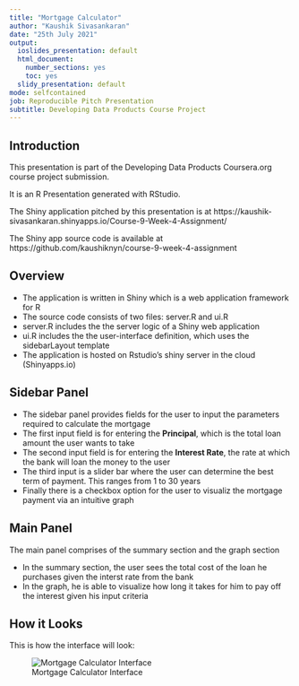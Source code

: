 ```yaml
---
title: "Mortgage Calculator"
author: "Kaushik Sivasankaran"
date: "25th July 2021"
output:
  ioslides_presentation: default
  html_document:
    number_sections: yes
    toc: yes
  slidy_presentation: default
mode: selfcontained
job: Reproducible Pitch Presentation
subtitle: Developing Data Products Course Project
---
```



## Introduction

This presentation is part of the Developing Data Products Coursera.org course project submission.

It is an R Presentation generated with RStudio.

The Shiny application pitched by this presentation is at 
https://kaushik-sivasankaran.shinyapps.io/Course-9-Week-4-Assignment/

The Shiny app source code is available at 
https://github.com/kaushiknyn/course-9-week-4-assignment


## Overview

- The application is written in Shiny which is a web application framework for R
- The source code consists of two files: server.R and ui.R
- server.R includes the the server logic of a Shiny web application
- ui.R includes the the user-interface definition, which uses the sidebarLayout template
- The application is hosted on Rstudio's shiny server in the cloud (Shinyapps.io)

## Sidebar Panel 

- The sidebar panel provides fields for the user to input the parameters required to calculate the mortgage
- The first input field is for entering the **Principal**, which is the total loan amount the user wants to take
- The second input field is for entering the **Interest Rate**, the rate at which the bank will loan the money to the user
- The third input is a slider bar where the user can determine the best term of payment. This ranges from 1 to 30 years
- Finally there is a checkbox option for the user to visualiz the mortgage payment via an intuitive graph


## Main Panel

The main panel comprises of the summary section and the graph section

- In the summary section, the user sees the total cost of the loan he purchases given the interst rate from the bank
- In the graph, he is able to visualize how long it takes for him to pay off the interest given his input criteria


## How it Looks

This is how the interface will look:


![Mortgage Calculator Interface](Mortgage_Calulator.png)